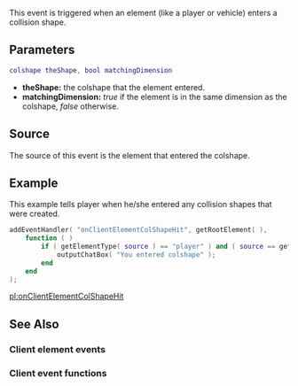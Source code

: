 {{Client event}}
 
This event is triggered when an element (like a player or vehicle) enters a collision shape.

==Parameters==
<syntaxhighlight lang="lua">
colshape theShape, bool matchingDimension
</syntaxhighlight>
*'''theShape:''' the colshape that the element entered.
*'''matchingDimension:''' ''true'' if the element is in the same dimension as the colshape, ''false'' otherwise.

==Source==
The source of this event is the element that entered the colshape.

==Example== 
This example tells player when he/she entered any collision shapes that were created.
<syntaxhighlight lang="lua">
addEventHandler( "onClientElementColShapeHit", getRootElement( ),
    function ( )
        if ( getElementType( source ) == "player" ) and ( source == getLocalPlayer( ) ) then
            outputChatBox( "You entered colshape" );
        end
    end
);
</syntaxhighlight>

[[/pl:onClientElementColShapeHit.md|pl:onClientElementColShapeHit]]

==See Also==
===Client element events===
{{Client_element_events}}
===Client event functions===
{{Client_event_functions}}